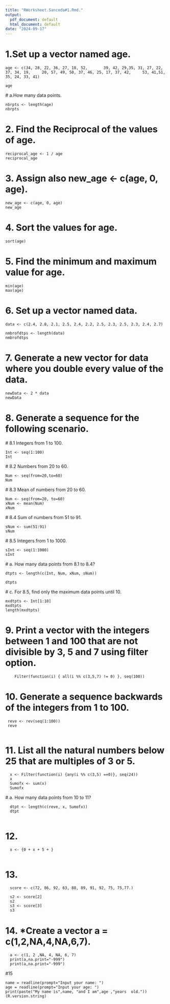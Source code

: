 ```yaml
---
title: "RWorksheet.Sanceda#1.Rmd."
output:
  pdf_document: default
  html_document: default
date: "2024-09-17"
---
```



# 1.Set up a vector named age.

    age <- c(34, 28, 22, 36, 27, 18, 52,       39, 42, 29,35, 31, 27, 22, 37, 34, 19,     20, 57, 49, 50, 37, 46, 25, 17, 37, 42,     53, 41,51, 35, 24, 33, 41)
    
    age

 # a.How many data points.

    nbrpts <- length(age)
    nbrpts
    
# 2. Find the Reciprocal of the values of age.

    reciprocal_age <- 1 / age
    reciprocal_age
    
    
# 3. Assign also new_age <- c(age, 0, age).

    new_age <- c(age, 0, age)
    new_age
    
# 4. Sort the values for age.

    sort(age)
    
# 5. Find the minimum and maximum value for age.

    min(age)
    max(age)    

# 6. Set up a vector named data.
  
    data <- c(2.4, 2.8, 2.1, 2.5, 2.4, 2.2, 2.5, 2.3, 2.5, 2.3, 2.4, 2.7)
    
    nmbrofdtps <- length(data)
    nmbrofdtps
    
# 7. Generate a new vector for data where you double every value of the data.

    newData <- 2 * data
    newData

# 8. Generate a sequence for the following scenario.

  # 8.1 Integers from 1 to 100.
  
    Int <- seq(1:100)
    Int
 
  # 8.2 Numbers from 20 to 60.
    
    Num <- seq(from=20,to=60)
    Num
    
  # 8.3 Mean of numbers from 20 to 60.
  
    Num <- seq(from=20, to=60)
    xNum <- mean(Num)
    xNum
    
  # 8.4 Sum of numbers from 51 to 91.
  
    sNum <- sum(51:91)
    sNum
  
  # 8.5 Integers from 1 to 1000.
  
    sInt <- seq(1:1000)
    sInt
    
  # a. How many data points from 8.1 to 8.4?
  
    dtpts <- length(c(Int, Num, xNum, sNum))
    
    dtpts
    
  # c. For 8.5, find only the maximum data points until 10.
  
    mxdtpts <- Int[1:10]
    mxdtpts
    length(mxdtpts)
    
# 9. Print a vector with the integers between 1 and 100 that are       not divisible by 3, 5 and 7 using filter option.  

        Filter(function(i) { all(i %% c(3,5,7) != 0) }, seq(100))

# 10. Generate a sequence backwards of the integers from 1 to 100.

       
     reve <- rev(seq(1:100))
     reve
     
# 11. List all the natural numbers below 25 that are multiples of 3 or 5.

      x <- Filter(function(i) {any(i %% c(3,5) ==0)}, seq(24))
      x 
      Sumofx <- sum(x)
      Sumofx

 # a. How many data points from 10 to 11? 
 
      dtpt <- length(c(reve, x, Sumofx))
      dtpt
      
# 12. 
 
      x <- {0 + x + 5 + }
      
# 13. 

      score <- c(72, 86, 92, 63, 88, 89, 91, 92, 75, 75,77.)
      
      s2 <- score[2]
      s2
      s3 <- score[3]
      s3

# 14. *Create a vector a = c(1,2,NA,4,NA,6,7).  

      a <- c(1, 2 ,NA, 4, NA, 6, 7)
      print(a,na.print="-999")
      print(a,na.print="-999")

#15 

    name = readline(prompt="Input your name: ")
    age = readline(prompt="Input your age: ")
    print(paste("My name is",name, "and I am",age ,"years  old."))
    (R.version.string)
    
